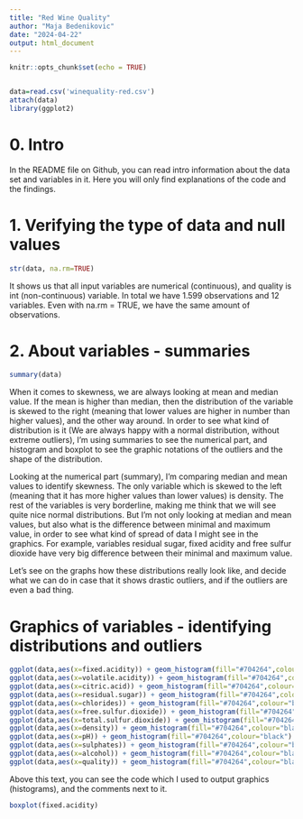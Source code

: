 ---
title: "Red Wine Quality"
author: "Maja Bedenikovic"
date: "2024-04-22"
output: html_document
---

```{r setup, include=FALSE}
knitr::opts_chunk$set(echo = TRUE)


data=read.csv('winequality-red.csv')
attach(data)
library(ggplot2)
```

# 0. Intro
In the README file on Github, you can read intro information about the data set and variables in it. Here you will only find explanations of the code and the findings.

# 1. Verifying the type of data and null values

```{r}
str(data, na.rm=TRUE)
```

It shows us that all input variables are numerical (continuous), and quality is int (non-continuous) variable. In total we have 1.599 observations and 12 variables. Even with na.rm = TRUE, we have the same amount of observations.

# 2. About variables - summaries

```{r}
summary(data)
```

When it comes to skewness, we are always looking at mean and median value. If the mean is higher than median, then the distribution of the variable is skewed to the right (meaning that lower values are higher in number than higher values), and the other way around. In order to see what kind of distribution is it (We are always happy with a normal distribution, without extreme outliers), I'm using summaries to see the numerical part, and histogram and boxplot to see the graphic notations of the outliers and the shape of the distribution.

Looking at the numerical part (summary), I'm comparing median and mean values to identify skewness. The only variable which is skewed to the left (meaning that it has more higher values than lower values) is density. The rest of the variables is very borderline, making me think that we will see quite nice normal distributions. But I'm not only looking at median and mean values, but also what is the difference between minimal and maximum value, in order to see what kind of spread of data I might see in the graphics. For example, variables residual sugar, fixed acidity and free sulfur dioxide have very big difference between their minimal and maximum value.

Let's see on the graphs how these distributions really look like, and decide what we can do in case that it shows drastic outliers, and if the outliers are even a bad thing.

# Graphics of variables - identifying distributions and outliers

```{r}
ggplot(data,aes(x=fixed.acidity)) + geom_histogram(fill="#704264",colour="black") # has outliers on the high side
ggplot(data,aes(x=volatile.acidity)) + geom_histogram(fill="#704264",colour="black") # has outliers on the high side
ggplot(data,aes(x=citric.acid)) + geom_histogram(fill="#704264",colour="black") # has almost bimodal distribution, and outliers on the high side
ggplot(data,aes(x=residual.sugar)) + geom_histogram(fill="#704264",colour="black") # has outliers on the high side
ggplot(data,aes(x=chlorides)) + geom_histogram(fill="#704264",colour="black") # has outliers on the high side
ggplot(data,aes(x=free.sulfur.dioxide)) + geom_histogram(fill="#704264",colour="black") #has outliers on the high side
ggplot(data,aes(x=total.sulfur.dioxide)) + geom_histogram(fill="#704264",colour="black") #has outliers on the high side
ggplot(data,aes(x=density)) + geom_histogram(fill="#704264",colour="black") #has almost perfect distribution, nothing needs to be changed
ggplot(data,aes(x=pH)) + geom_histogram(fill="#704264",colour="black") #has almost perfect distribution, but still somewhat of visible outliers on high side
ggplot(data,aes(x=sulphates)) + geom_histogram(fill="#704264",colour="black") #outliers on high side
ggplot(data,aes(x=alcohol)) + geom_histogram(fill="#704264",colour="black") # not definite distribution, with some outliers on the high side
ggplot(data,aes(x=quality)) + geom_histogram(fill="#704264",colour="black") # this is output variable, we need to leave this one as it is, as it will be a Y variable in our regression model later.
```

Above this text, you can see the code which I used to output graphics (histograms), and the comments next to it. 

```{r}
boxplot(fixed.acidity)
```











